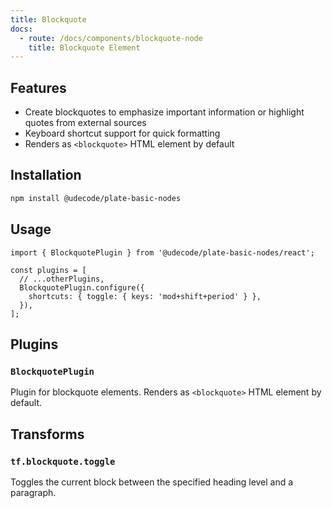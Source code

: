 ```yaml
---
title: Blockquote
docs:
  - route: /docs/components/blockquote-node
    title: Blockquote Element
---
```


<ComponentPreview name="basic-elements-demo" />

<PackageInfo>

## Features

- Create blockquotes to emphasize important information or highlight quotes from external sources
- Keyboard shortcut support for quick formatting
- Renders as `<blockquote>` HTML element by default

</PackageInfo>

## Installation

```bash
npm install @udecode/plate-basic-nodes
```

## Usage

```tsx
import { BlockquotePlugin } from '@udecode/plate-basic-nodes/react';

const plugins = [
  // ...otherPlugins,
  BlockquotePlugin.configure({
    shortcuts: { toggle: { keys: 'mod+shift+period' } },
  }),
];
```

## Plugins

### `BlockquotePlugin`

Plugin for blockquote elements. Renders as `<blockquote>` HTML element by default.

## Transforms

### `tf.blockquote.toggle`

Toggles the current block between the specified heading level and a paragraph.
